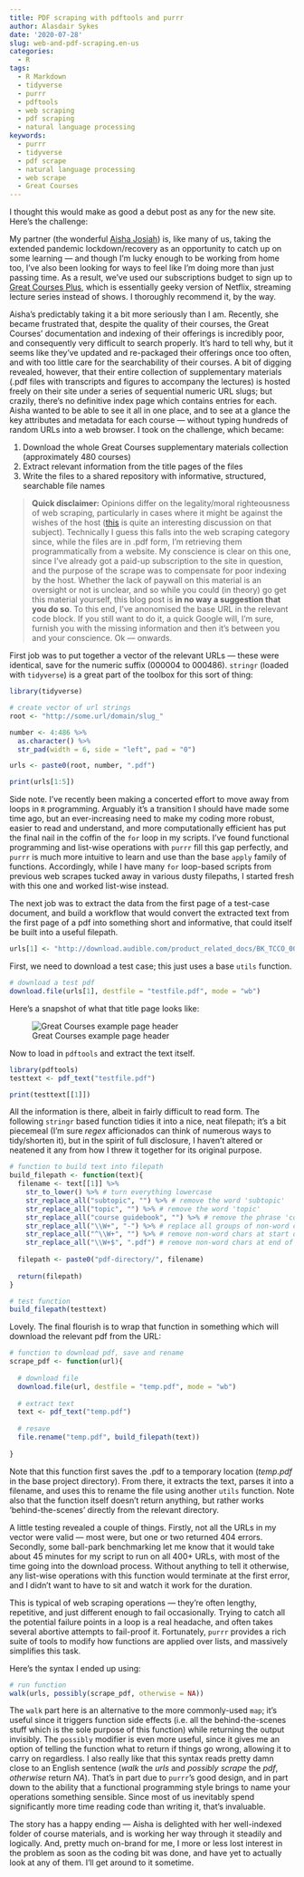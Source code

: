 ```yaml
---
title: PDF scraping with pdftools and purrr
author: Alasdair Sykes
date: '2020-07-28'
slug: web-and-pdf-scraping.en-us
categories:
  - R
tags:
  - R Markdown
  - tidyverse
  - purrr
  - pdftools
  - web scraping
  - pdf scraping
  - natural language processing
keywords:
  - purrr
  - tidyverse
  - pdf scrape
  - natural language processing
  - web scrape
  - Great Courses
---
```


I thought this would make as good a debut post as any for the new site. Here's the challenge:

My partner (the wonderful [Aisha Josiah](https://www.aishajosiah.com)) is, like many of us, taking the extended pandemic lockdown/recovery as an opportunity to catch up on some learning --- and though I'm lucky enough to be working from home too, I've also been looking for ways to feel like I'm doing more than just passing time. As a result, we've used our subscriptions budget to sign up to [Great Courses Plus](https://www.thegreatcoursesplus.com), which is essentially geeky version of Netflix, streaming lecture series instead of shows. I thoroughly recommend it, by the way.

Aisha's predictably taking it a bit more seriously than I am. Recently, she became frustrated that, despite the quality of their courses, the Great Courses' documentation and indexing of their offerings is incredibly poor, and consequently very difficult to search properly. It's hard to tell why, but it seems like they've updated and re-packaged their offerings once too often, and with too little care for the searchability of their courses. A bit of digging revealed, however, that their entire collection of supplementary materials (.pdf files with transcripts and figures to accompany the lectures) is hosted freely on their site under a series of sequential numeric URL slugs; but crazily, there's no definitive index page which contains entries for each. Aisha wanted to be able to see it all in one place, and to see at a glance the key attributes and metadata for each course --- without typing hundreds of random URLs into a web browser. I took on the challenge, which became:

(@) Download the whole Great Courses supplementary materials collection (approximately 480 courses)
(@) Extract relevant information from the title pages of the files
(@) Write the files to a shared repository with informative, structured, searchable file names

> **Quick disclaimer:** Opinions differ on the legality/moral righteousness of web scraping, particularly in cases where it might be against the wishes of the host ([this](https://www.imperva.com/blog/is-web-scraping-illegal/) is quite an interesting discussion on that subject). Technically I guess this falls into the web scraping category since, while the files are in .pdf form, I'm retrieving them programmatically from a website. My conscience is clear on this one, since I've already got a paid-up subscription to the site in question, and the purpose of the scrape was to compensate for poor indexing by the host. Whether the lack of paywall on this material is an oversight or not is unclear, and so while you could (in theory) go get this material yourself, this blog post is **in no way a suggestion that you do so**. To this end, I've anonomised the base URL in the relevant code block. If you still want to do it, a quick Google will, I'm sure, furnish you with the missing information and then it's between you and your conscience. Ok --- onwards.

First job was to put together a vector of the relevant URLs --- these were identical, save for the numeric suffix (000004 to 000486). `stringr` (loaded with `tidyverse`) is a great part of the toolbox for this sort of thing:

```r
library(tidyverse)

# create vector of url strings
root <- "http://some.url/domain/slug_"

number <- 4:486 %>%
  as.character() %>%
  str_pad(width = 6, side = "left", pad = "0")

urls <- paste0(root, number, ".pdf")

print(urls[1:5])
```

Side note. I've recently been making a concerted effort to move away from loops in `R` programming. Arguably it's a transition I should have made some time ago, but an ever-increasing need to make my coding more robust, easier to read and understand, and more computationally efficient has put the final nail in the coffin of the `for` loop in my scripts. I've found functional programming and list-wise operations with `purrr` fill this gap perfectly, and `purrr` is much more intuitive to learn and use than the base `apply` family of functions. Accordingly, while I have many `for` loop-based scripts from previous web scrapes tucked away in various dusty filepaths, I started fresh with this one and worked list-wise instead.

The next job was to extract the data from the first page of a test-case document, and build a workflow that would convert the extracted text from the first page of a pdf into something short and informative, that could itself be built into a useful filepath.

```r
urls[1] <- "http://download.audible.com/product_related_docs/BK_TCCO_000004.pdf"
```

First, we need to download a test case; this just uses a base `utils` function.
```r
# download a test pdf
download.file(urls[1], destfile = "testfile.pdf", mode = "wb")
```

Here's a snapshot of what that title page looks like:
<br>

![Great Courses example page header](/post/2020-07-28-web-scraping-and-purrr.en-us_files/Screenshot 2020-08-03 at 09.22.06.png)

Now to load in `pdftools` and extract the text itself.

```r
library(pdftools)
testtext <- pdf_text("testfile.pdf")

print(testtext[[1]])
```

All the information is there, albeit in fairly difficult to read form. The following `stringr` based function tidies it into a nice, neat filepath; it's a bit piecemeal (I'm sure *regex* afficionados can think of numerous ways to tidy/shorten it), but in the spirit of full disclosure, I haven't altered or neatened it any from how I threw it together for its original purpose.

```r
# function to build text into filepath
build_filepath <- function(text){
  filename <- text[[1]] %>%
    str_to_lower() %>% # turn everything lowercase
    str_replace_all("subtopic", "") %>% # remove the word 'subtopic'
    str_replace_all("topic", "") %>% # remove the word 'topic'
    str_replace_all("course guidebook", "") %>% # remove the phrase 'course guidebook'
    str_replace_all("\\W+", "-") %>% # replace all groups of non-word chars with a hyphen
    str_replace_all("^\\W+", "") %>% # remove non-word chars at start of string
    str_replace_all("\\W+$", ".pdf") # remove non-word chars at end of string and add '.pdf'.
  
  filepath <- paste0("pdf-directory/", filename)
  
  return(filepath)
}

# test function
build_filepath(testtext)
```

Lovely. The final flourish is to wrap that function in something which will download the relevant pdf from the URL:

```r
# function to download pdf, save and rename
scrape_pdf <- function(url){
  
  # download file
  download.file(url, destfile = "temp.pdf", mode = "wb")
  
  # extract text
  text <- pdf_text("temp.pdf")
  
  # resave
  file.rename("temp.pdf", build_filepath(text))
  
}
```
  
Note that this function first saves the .pdf to a temporary location (*temp.pdf* in the base project directory). From there, it extracts the text, parses it into a filename, and uses this to rename the file using another `utils` function. Note also that the function itself doesn't return anything, but rather works 'behind-the-scenes' directly from the relevant directory.

A little testing revealed a couple of things. Firstly, not all the URLs in my vector were valid --- most were, but one or two returned 404 errors. Secondly, some ball-park benchmarking let me know that it would take about 45 minutes for my script to run on all 400+ URLs, with most of the time going into the download process. Without anything to tell it otherwise, any list-wise operations with this function would terminate at the first error, and I didn't want to have to sit and watch it work for the duration.

This is typical of web scraping operations --- they're often lengthy, repetitive, and just different enough to fail occasionally. Trying to catch all the potential failure points in a loop is a real headache, and often takes several abortive attempts to fail-proof it. Fortunately, `purrr` provides a rich suite of tools to modify how functions are applied over lists, and massively simplifies this task.

Here's the syntax I ended up using:

```r
# run function
walk(urls, possibly(scrape_pdf, otherwise = NA))
```

The `walk` part here is an alternative to the more commonly-used `map`; it's useful since it triggers function side effects (i.e. all the behind-the-scenes stuff which is the sole purpose of this function) while returning the output invisibly. The `possibly` modifier is even more useful, since it gives me an option of telling the function what to return if things go wrong, allowing it to carry on regardless. I also really like that this syntax reads pretty damn close to an English sentence (*walk* the *urls* and *possibly* *scrape* the *pdf*, *otherwise* return *NA*). That's in part due to `purrr`'s good design, and in part down to the ability that a functional programming style brings to name your operations something sensible. Since most of us inevitably spend significantly more time reading code than writing it, that's invaluable.

The story has a happy ending --- Aisha is delighted with her well-indexed folder of course materials, and is working her way through it steadily and logically. And, pretty much on-brand for me, I more or less lost interest in the problem as soon as the coding bit was done, and have yet to actually look at any of them. I'll get around to it sometime.
